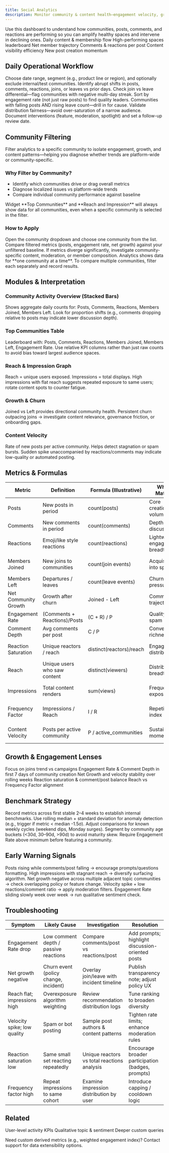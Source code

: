 ```yaml
---
title: Social Analytics
description: Monitor community & content health—engagement velocity, growth vs churn, reach, impressions, and top community performance.
---
```


<Info>
Use this dashboard to understand how communities, posts, comments, and reactions are performing so you can amplify healthy spaces and intervene in declining ones.
</Info>

<CardGroup cols={3}>
  <Card title="Community Activity" icon="chart-line">Daily content & membership flow</Card>
  <Card title="Top Communities" icon="award">High-performing spaces leaderboard</Card>
  <Card title="Growth vs Churn" icon="arrow-trend-up">Net member trajectory</Card>
  <Card title="Engagement Quality" icon="ranking-star">Comments & reactions per post</Card>
  <Card title="Reach & Impressions" icon="eye">Content visibility efficiency</Card>
  <Card title="Content Velocity" icon="bolt">New post creation momentum</Card>
</CardGroup>

## Daily Operational Workflow

<Steps>
  <Step title="Set Filters">Choose date range, segment (e.g., product line or region), and optionally exclude internal/test communities.</Step>
  <Step title="Scan Activity Stack">Identify abrupt shifts in posts, comments, reactions, joins, or leaves vs prior days.</Step>
  <Step title="Review Net Growth">Check join vs leave differential—flag communities with negative multi-day streak.</Step>
  <Step title="Open Top Communities">Sort by engagement rate (not just raw posts) to find quality leaders.</Step>
  <Step title="Inspect Decliners">Communities with falling posts AND rising leave count—drill in for cause.</Step>
  <Step title="Check Reach vs Impressions">Validate distribution fairness—avoid over-saturation of a narrow audience.</Step>
  <Step title="Action & Log">Document interventions (feature, moderation, spotlight) and set a follow-up review date.</Step>
</Steps>

## Community Filtering

<Info>
Filter analytics to a specific community to isolate engagement, growth, and content patterns—helping you diagnose whether trends are platform-wide or community-specific.
</Info>

### Why Filter by Community?

- Identify which communities drive or drag overall metrics
- Diagnose localized issues vs platform-wide trends
- Compare individual community performance against baseline

<Warning>
Widget **Top Communities** and **Reach and Impression** will always show data for all communities, even when a specific community is selected in the filter.
</Warning>

### How to Apply

<Steps>
  <Step title="Select Community">Open the community dropdown and choose one community from the list.</Step>
  <Step title="Review Metrics">Compare filtered metrics (posts, engagement rate, net growth) against your unfiltered baseline.</Step>
  <Step title="Take Action">If metrics diverge significantly, investigate community-specific content, moderation, or member composition.</Step>
</Steps>

<Note>
Analytics shows data for **one community at a time**. To compare multiple communities, filter each separately and record results.
</Note>

## Modules & Interpretation

### Community Activity Overview (Stacked Bars)
Shows aggregate daily counts for: Posts, Comments, Reactions, Members Joined, Members Left. Look for proportion shifts (e.g., comments dropping relative to posts may indicate lower discussion depth).

### Top Communities Table
Leaderboard with: Posts, Comments, Reactions, Members Joined, Members Left, Engagement Rate. Use relative KPI columns rather than just raw counts to avoid bias toward largest audience spaces.

### Reach & Impression Graph
Reach = unique users exposed. Impressions = total displays. High impressions with flat reach suggests repeated exposure to same users; rotate content spots to counter fatigue.

### Growth & Churn
Joined vs Left provides directional community health. Persistent churn outpacing joins → investigate content relevance, governance friction, or onboarding gaps.

### Content Velocity
Rate of new posts per active community. Helps detect stagnation or spam bursts. Sudden spike unaccompanied by reactions/comments may indicate low-quality or automated posting.

## Metrics & Formulas

| Metric | Definition | Formula (Illustrative) | Why It Matters | Action Trigger |
|--------|------------|------------------------|----------------|----------------|
| Posts | New posts in period | count(posts) | Core creation volume | Drop >20% w/w |
| Comments | New comments in period | count(comments) | Depth of discussion | Comments/Post ratio < baseline |
| Reactions | Emoji/like style reactions | count(reactions) | Lightweight engagement breadth | Reactions/Post ratio dips |
| Members Joined | New joins to communities | count(join events) | Acquisition into spaces | Join decline consecutive 3 days |
| Members Left | Departures / leaves | count(leave events) | Churn pressure | Left rising >15% w/w |
| Net Community Growth | Growth after churn | Joined - Left | Community trajectory | Negative 3+ days |
| Engagement Rate | (Comments + Reactions)/Posts | (C + R) / P | Quality vs spam | Falls below target band |
| Comment Depth | Avg comments per post | C / P | Conversation richness | < baseline percentile |
| Reaction Saturation | Unique reactors / reach | distinct(reactors)/reach | Engagement distribution | Concentrated small reactor core |
| Reach | Unique users who saw content | distinct(viewers) | Distribution breadth | Stagnant vs user growth |
| Impressions | Total content renders | sum(views) | Frequency / exposure | High impressions, flat reach |
| Frequency Factor | Impressions / Reach | I / R | Repetition index | > target (content fatigue risk) |
| Content Velocity | Posts per active community | P / active_communities | Sustain momentum | Sharp rise (spam) or fall (stagnation) |

## Growth & Engagement Lenses

<Tabs>
  <Tab title="Acquisition">Focus on joins trend vs campaigns</Tab>
  <Tab title="Activation">Engagement Rate & Comment Depth in first 7 days of community creation</Tab>
  <Tab title="Retention">Net Growth and velocity stability over rolling weeks</Tab>
  <Tab title="Quality">Reaction saturation & comment/post balance</Tab>
  <Tab title="Distribution">Reach vs Frequency Factor alignment</Tab>
</Tabs>

## Benchmark Strategy

<AccordionGroup>
  <Accordion title="Baseline Collection">Record metrics across first stable 2–4 weeks to establish internal benchmarks.</Accordion>
  <Accordion title="Adaptive Thresholds">Use rolling median + standard deviation for anomaly detection (e.g., trigger if metric < median -1.5σ).</Accordion>
  <Accordion title="Seasonality">Adjust comparisons for known weekly cycles (weekend dips, Monday surges).</Accordion>
  <Accordion title="Cohort Splits">Segment by community age buckets (&lt;30d, 30–90d, &gt;90d) to avoid maturity skew.</Accordion>
  <Accordion title="Quality Guardrail">Require Engagement Rate above minimum before featuring a community.</Accordion>
</AccordionGroup>

## Early Warning Signals

<Tabs>
  <Tab title="Shallow Engagement">Posts rising while comments/post falling → encourage prompts/questions formatting.</Tab>
  <Tab title="Concentration Risk">High impressions with stagnant reach → diversify surfacing algorithm.</Tab>
  <Tab title="Churn Cluster">Net growth negative across multiple adjacent topic communities → check overlapping policy or feature change.</Tab>
  <Tab title="Spam Burst">Velocity spike + low reactions/comment ratio → apply moderation filters.</Tab>
  <Tab title="Quality Stall">Engagement Rate sliding slowly week over week → run qualitative sentiment check.</Tab>
</Tabs>

## Troubleshooting

| Symptom | Likely Cause | Investigation | Resolution |
|---------|-------------|---------------|-----------|
| Engagement Rate drop | Low comment depth / passive reactions | Compare comments/post vs reactions/post | Add prompts; highlight discussion-oriented posts |
| Net growth negative | Churn event (policy change, incident) | Overlay join/leave with incident timeline | Publish transparency note; adjust policy UX |
| Reach flat; impressions high | Overexposure algorithm weighting | Review recommendation distribution logs | Tune ranking to broaden diversity |
| Velocity spike; low quality | Spam or bot posting | Sample post authors & content patterns | Tighten rate limits; enhance moderation rules |
| Reaction saturation low | Same small set reacting repeatedly | Unique reactors vs total reactions analysis | Encourage broader participation (badges, prompts) |
| Frequency factor high | Repeat impressions to same cohort | Examine impression distribution by user | Introduce capping / cooldown logic |

## Related

<CardGroup cols={2}>
  <Card title="Activity Analytics" icon="chart-line" href="./activity-analytics">User-level activity KPIs</Card>
  <Card title="AI Social Insights" icon="sparkles" href="./social-insights">Qualitative topic & sentiment</Card>
  <Card title="Raw Data Export" icon="download" href="./raw-data-export">Deeper custom queries</Card>
</CardGroup>

<Info>Need custom derived metrics (e.g., weighted engagement index)? Contact support for data extensibility options.</Info>
